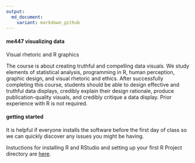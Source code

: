 ```yaml
---
output:
  md_document:
    variant: markdown_github
---
```


#### me447 visualizing data

Visual rhetoric and R graphics

The course is about creating truthful and compelling data visuals. We study elements of statistical analysis, programming in R, human perception, graphic design, and visual rhetoric and ethics. After successfully completing this course, students should be able to design effective and truthful data displays, credibly explain their design rationale, produce publication-quality visuals, and credibly critique a data display. Prior experience with R is not required. 



#### getting started 

It is helpful if everyone installs the software before the first day of class so we can quickly discover any issues you might be having. 

Instuctions for installing R and RStudio and setting up your first R Project directory are [here](https://github.com/DSR-RHIT/install-R-and-RStudio). 




